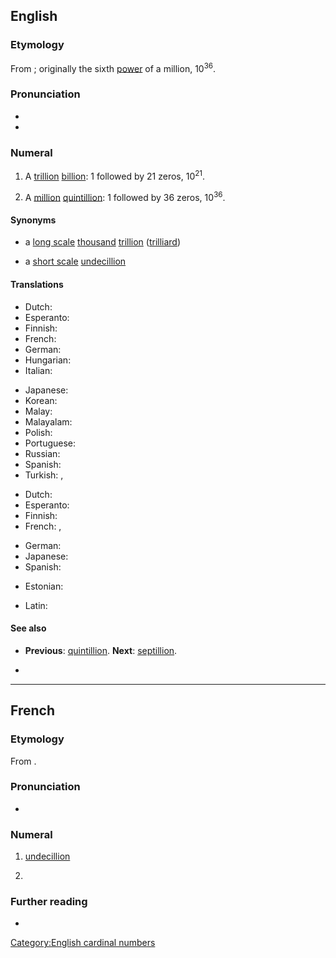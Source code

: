 {{also|Sextillion}}
==English==

===Etymology===
From {{af|en|sext-|gloss1=six|-illion}}; originally the sixth [[power]] of a million, 10<sup>36</sup>.

===Pronunciation===
* {{IPA|en|/sɛksˈtɪljən/}}
* {{rhymes|en|ɪljən|s=3}}

===Numeral===
{{head|en|numeral|plural|sextillions}}

# {{lb|en|US|British|Australian|[[w:Long and short scales|short scale]]}} A [[trillion]] [[billion]]: 1 followed by 21 zeros, 10<sup>21</sup>.
# {{lb|en|dated|_|British|and|Australian|[[w:Long and short scales|long scale]]}} A [[million]] [[quintillion]]: 1 followed by 36 zeros, 10<sup>36</sup>.

====Synonyms====
* {{sense|10<sup>21</sup>}} a [[w:Long and short scales|long scale]] [[thousand]] [[trillion]] ([[trilliard]])
* {{sense|10<sup>36</sup>}} a [[w:Long and short scales|short scale]] [[undecillion]]

====Translations====
{{trans-top-also|a trillion billion, 10<sup>21</sup>|trilliard|id=10^21}}
* Dutch: {{t+|nl|triljard}}
* Esperanto: {{t|eo|triiliardo}}
* Finnish: {{t|fi|triljardi}}
* French: {{t+|fr|trilliard}}
* German: {{t+|de|Trilliarde}}
* Hungarian: {{t|hu|trilliárd}}
* Italian: {{t+|it|triliardo}}
{{trans-mid}}
* Japanese: {{t|ja|十垓|tr=jū-gai}}
* Korean: {{t|ko|십해}}
* Malay: {{t|ms|sekstilion}}
* Malayalam: {{t+|ml|ധൂളി}} {{qualifier|archaic}}
* Polish: {{t+|pl|tryliard|m}}
* Portuguese: {{t+|pt|sextilhão}}
* Russian: {{t+|ru|секстиллио́н|m}}
* Spanish: {{t|es|mil trillones}}
* Turkish: {{t|tr|sekstilyon}}, {{t|tr|çokay}}
{{trans-bottom}}

{{trans-top-also|a million quintillion, 10<sup>36</sup>|undecillion|id=10^36}}
* Dutch: {{t+|nl|sextiljoen}}
* Esperanto: {{t|eo|sesiliono}}
* Finnish: {{t+|fi|sekstiljoona}}
* French: {{t+|fr|frantic}}, {{t+|fr|sextillion}}
{{trans-mid}}
* German: {{t+|de|Sextillion}}
* Japanese: {{t|ja|一澗|tr=ikkan}}
* Spanish: {{t+|es|sextillón}}
{{trans-bottom}}

{{checktrans-top}}
* Estonian: {{t-check|et|sekstiljon}}
{{trans-mid}}
* Latin: {{t-check|la|sextillio}}
{{trans-bottom}}

====See also====
* {{qualifier|short and long scale}} '''Previous''': [[quintillion]]. '''Next''': [[septillion]].
* {{l|en|zetta-}}

[[Category:English cardinal numbers]]

----

==French==
{{number box|fr}}

===Etymology===
From {{af|fr|sext-|t1=six|-illion}}.

===Pronunciation===
* {{fr-IPA|sextilion}}

===Numeral===
{{fr-card-noun|m}}

# [[undecillion]] {{gl|10<sup>36</sup>}}
# {{lb|fr|dated}} {{l|en|sextillion}} {{gl|10<sup>21</sup>}}

===Further reading===
* {{R:TLFi}}